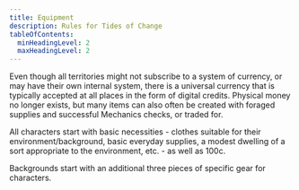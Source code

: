 ```yaml
---
title: Equipment
description: Rules for Tides of Change
tableOfContents:
  minHeadingLevel: 2
  maxHeadingLevel: 2
---
```



Even though all territories might not subscribe to a system of currency, or may have their own internal system, there is a universal currency that is typically accepted at all places in the form of digital credits. Physical money no longer exists, but many items can also often be created with foraged supplies and successful Mechanics checks, or traded for.

All characters start with basic necessities - clothes suitable for their environment/background, basic everyday supplies, a modest dwelling of a sort appropriate to the environment, etc. - as well as 100c.

Backgrounds start with an additional three pieces of specific gear for characters.

<Tabs>
  <TabItem label="⚔️ Weapons">
    <CardGrid>
      <ResetColorCycle />
      <CustomCard title="Brass Knuckles" description="An extra 1 harm to unarmed attacks (50c)" />
      <CustomCard title="Dagger" description="1 harm and bypasses 1 harm on armor (50c)" />
      <CustomCard title="Staff or Club" description="1 harm (50c)" />
      <CustomCard title="Sword" description="2 harm (50c) or 3 harm and bypasses 1 harm on armor (100c)" />
      <CustomCard title="Pellet Gun" description="1 harm (50c) + Bag of 20 pellets (25c)" />
      <CustomCard title="Laser Pistol" description="2 harm, lasts 20 uses before needing to be recharged (100c) or 3 harm (200c)" />
      <CustomCard title="Small Bow" description="1 harm (50c) + 20 bolts (25c)" />
      <CustomCard title="Large Bow" description="2 harm (100c) + 20 bolts (25c)" />
      <CustomCard title="Harpoon Gun" description="3 harm and target is snared (150c) + Replacement harpoon (50c)" />
      <CustomCard title="Electric Probe" description="2 harm and bypasses all armor, any electrical components are overloaded, lasts 20 uses before needing to be recharged (200c)" />
    </CardGrid>
  </TabItem>

  <TabItem label="🛡️ Clothing And Armour">
    <CardGrid>
      <ResetColorCycle />
      <CustomCard title="Camouflage Clothing" description="+2 to Sneakiness (100c)" />
      <CustomCard title="Sharp Clothing" description="+1 to Personality checks (200c)" />
      <CustomCard title="Athleisure Wear" description="+1 to Reaction (100c)" />
      <CustomCard title="Temperature Regulating Coat" description="Keeps wearer from getting too hot or cold (100c)" />
      <CustomCard title="Wetsuit" description="Insulates wearer in water, +2 to Swimming (100c)" />
      <CustomCard title="Leather Jacket" description="+1 harm soaking (100c)" />
      <CustomCard title="Leather Pants" description="+1 harm soaking (100c)" />
      <CustomCard title="Fish Scale Armor" description="+3 harm soaking, -1 to reaction (150c)" />
      <CustomCard title="Shield" description="+2 harm soaking, requires one arm to wield (50c)" />
      <CustomCard title="Hard Hat or Helmet" description="+1 harm soaking to attacks that target the head (50c)" />
      <CustomCard title="Breathing apparatus" description="Pulls oxygen from water or moisture from air (300c)" />
      <CustomCard title="Regular bag or Backpack" description="(25c)" />
      <CustomCard title="Waterproof Backpack" description="(75c)" />
    </CardGrid>
  </TabItem>
  
  <TabItem label="⚒️ Tools">
    <CardGrid>
      <ResetColorCycle />
      <CustomCard title="Solar Charging Kit" description="Converts one hour of sunlight into a full charge for electrical devices, or 1/2 charge for electric vehicles (300c)" />
      <CustomCard title="Eco Technical Multi Tool" description="Enhances all technological abilities with a +1 (150c)" />
      <CustomCard title="Myeclium-based Neural Network Device" description="+1 to Deduction and Foraging (150c)" />
      <CustomCard title="Data Tablet" description="Allows access to information and hacking with internet connection (150c)" />
      <CustomCard title="Sonar Mapper" description="Generates a topographical map of a 75ft radius underwater area and all large moving creatures within it (300c)" />
      <CustomCard title="Compass" description="+1 to Awareness checks involving navigation (50c)" />
      <CustomCard title="Night Vision Goggles" description="Allows vision to a distance of 100ft in total darkness (50c)" />
      <CustomCard title="Underwater Goggles" description="Improves underwater vision, +1 to Awareness while underwater (100c)" />
      <CustomCard title="Forging Kit" description="Create 10 false documents that add a +5 to being detected (100c)" />
      <CustomCard title="Grappling Hook" description="+4 to Climbing (50c)" />
      <CustomCard title="Tool Kit" description="Latching box containing basic tools - hammer, screwdriver, wrench, misc. nails, etc (50c)" />
      <CustomCard title="Basic First Aid Kit" description="10 uses, heals 2 harm for every 5 rolled in a Medicine check - minimum 2 (50c)" />
      <CustomCard title="Better First Aid Kit" description="10 uses, restores 3 harm for every 5 rolled in a Medicine check - minimum 3 (150c)" />
    </CardGrid>
  </TabItem>
  
  <TabItem label="🏍️ Vehicles">
    <CardGrid>
      <ResetColorCycle />
      <CustomCard title="Manual Wheelchair" description="Allows creatures without operational legs to move on land, -1 to Sneakiness and Reaction (100c)" />
      <CustomCard title="Bicycle" description="Doubles speed for a number of hours equal to rank in Strength, requires limbs to pedal (100c)" />
      <CustomCard title="Motorbike" description="Quadruples speed, must be recharged every 200 miles (500c)" />
      <CustomCard title="Water Ski" description="A bike for up to 2 people that can propel on top of or underwater, must be recharged every 200 miles (750c)" />
      <CustomCard title="Hoverbike" description="Quadruples speed and is not impeded by terrain or obstacles, must be recharged every 200 miles (750c)" />
      <CustomCard title="Cloud Running Glider" description="Allows for gliding on air currents (750c)" />
      <CustomCard title="Living Mount" description="Large creature can carry one person, may deal 2d6 damage to ramming, kicking, biting, or trampling attacks (1000c + 5c per day in supplies or equivalent foraging)" />
    </CardGrid>
  </TabItem>
</Tabs>

